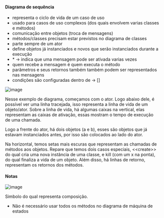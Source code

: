 






#### Diagrama de sequência

-   representa o ciclo de vida de um caso de uso
-   usado para casos de uso complexos (dos quais envolvem varias classes
    e métodos)
-   comunicação entre objetos (troca de mensagens)
-   métodos/classes precisam estar previstos no diagrama de classes
-   parte sempre de um ator
-   define objetos já instanciados e novos que serão instanciados
    durante a execução
-   \* → indica que uma mensagem pode ser ativada varias vezes
-   quem recebe a mensagem é quem executa o método
-   parâmetros e seus retornos também também podem ser representados nas
    mensagens
-   condições são configuradas dentro de → \[\]

![image](/image/image_281.png)

Nesse exemplo de diagrama, começamos com o ator. Logo abaixo dele, é
possível ver uma linha tracejada, isso representa a linha de vida de um
objeto/ator. Sobre a linha de vida, há algumas caixas na vertical, elas
representam as caixas de ativação, essas mostram o tempo de execução de
uma chamada.

Logo a frente do ator, há dois objetos (a e b), esses são objetos que já
estavam instanciados antes, por isso são colocados ao lado do ator.

Na horizontal, temos setas mais escuras que representam as chamadas de
métodos aos objetos. Repare que temos dois casos especiais,
\<\<create\>\> do qual cria uma nova instância de uma classe, e kill
(com um x na ponta), do qual finaliza a vida de um objeto. Além disso,
há linhas de retorno, representam os retornos dos métodos.








#### Notas

![image](/image/image_282.png)

Simbolo do qual representa composição.

-   Não é necessário usar todos os métodos no diagrama de máquina de
    estados


